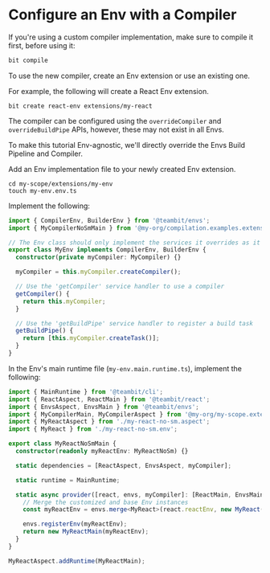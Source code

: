 # Configure an Env with a Compiler

If you're using a custom compiler implementation, make sure to compile it first, before using it:

```bash
bit compile
```

To use the new compiler, create an Env extension or use an existing one.

For example, the following will create a React Env extension.

```
bit create react-env extensions/my-react
```

The compiler can be configured using the `overrideCompiler` and `overrideBuildPipe` APIs, however, these may not exist in all Envs.

To make this tutorial Env-agnostic, we'll directly override the Envs Build Pipeline and Compiler.

Add an Env implementation file to your newly created Env extension.

```
cd my-scope/extensions/my-env
touch my-env.env.ts
```

Implement the following:

```ts
import { CompilerEnv, BuilderEnv } from '@teambit/envs';
import { MyCompilerNoSmMain } from '@my-org/compilation.examples.extensions.my-compiler-no-sm';

// The Env class should only implement the services it overrides as it will be merged with the base Env
export class MyEnv implements CompilerEnv, BuilderEnv {
  constructor(private myCompiler: MyCompiler) {}

  myCompiler = this.myCompiler.createCompiler();

  // Use the 'getCompiler' service handler to use a compiler
  getCompiler() {
    return this.myCompiler;
  }

  // Use the 'getBuildPipe' service handler to register a build task
  getBuildPipe() {
    return [this.myCompiler.createTask()];
  }
}
```

In the Env's main runtime file (`my-env.main.runtime.ts`), implement the following:

```ts
import { MainRuntime } from '@teambit/cli';
import { ReactAspect, ReactMain } from '@teambit/react';
import { EnvsAspect, EnvsMain } from '@teambit/envs';
import { MyCompilerMain, MyCompilerAspect } from '@my-org/my-scope.extensions.my-compiler';
import { MyReactAspect } from './my-react-no-sm.aspect';
import { MyReact } from './my-react-no-sm.env';

export class MyReactNoSmMain {
  constructor(readonly myReactEnv: MyReactNoSm) {}

  static dependencies = [ReactAspect, EnvsAspect, myCompiler];

  static runtime = MainRuntime;

  static async provider([react, envs, myCompiler]: [ReactMain, EnvsMain, MyCompilerNoSmMain]) {
    // Merge the customized and base Env instances
    const myReactEnv = envs.merge<MyReact>(react.reactEnv, new MyReact(myCompiler));

    envs.registerEnv(myReactEnv);
    return new MyReactMain(myReactEnv);
  }
}

MyReactAspect.addRuntime(MyReactMain);
```

